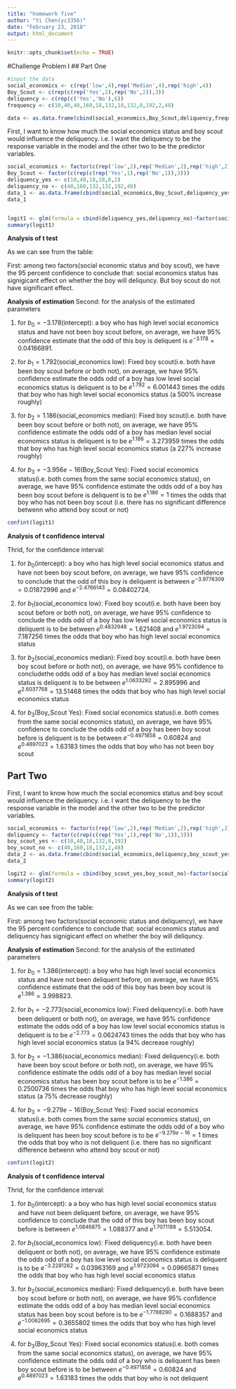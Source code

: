 ```yaml
---
title: "homework five"
author: "Yi Chen(yc3356)"
date: "February 23, 2018"
output: html_document
---
```


```r
knitr::opts_chunk$set(echo = TRUE)
```

#Challenge Problem I
## Part One

```r
#input the data
social_economics <- c(rep('low',4),rep('Median',4),rep('high',4))
Boy_Scout <- c(rep(c(rep('Yes',2),rep('No',2)),3))
deliquency <- c(rep(c('Yes','No'),6))
frequency <- c(10,40,40,160,18,132,18,132,8,192,2,48)

data <- as.data.frame(cbind(social_economics,Boy_Scout,deliquency,frequency))
```

First, I want to know how much the social economics status and boy scout would influence the deliquency. i.e. I want the deliquency to be the response variable in the model and the other two to be the predictor variables.
```r
social_economics <- factor(c(rep('low',2),rep('Median',2),rep('high',2)))
Boy_Scout <- factor(c(rep(c(rep('Yes',1),rep('No',1)),3)))
deliquency_yes <- c(10,40,18,18,8,2)
deliquency_no <- c(40,160,132,132,192,48)
data_1 <- as.data.frame(cbind(social_economics,Boy_Scout,deliquency_yes,deliquency_no))
data_1


```
```r

```



```r
logit1 <- glm(formula = cbind(deliquency_yes,deliquency_no)~factor(social_economics)+factor(Boy_Scout),family = binomial)
summary(logit1)
```

**Analysis of t test**

As we can see from the table:

First: among two factors(social economic status and boy scout), we have the 95 percent confidence to conclude that: social economics status has signigicant effect on whether the boy will deliquncy. But boy scout do not have significant effect. 

**Analysis of estimation**
Second: for the analysis of the estimated parameters

1. for $b_0=-3.178$(intercept): a boy who has high level social economics status and have not been boy scout before, on average, we have 95% confidence estimate that the odd of this boy is deliquent is $e^{-3.178}=0.04166891$.

2. for $b_1=1.792$(social_economics low): Fixed boy scout(i.e. both have been boy scout before or both not), on average, we have 95% confidence estimate the odds odd of a boy has low level social economics status is deliquent is to be $e^{1.792}=6.001443$ times the odds that  boy who has high level social economics status (a 500% increase roughly)

3. for $b_2=1.186$(social_economics median): Fixed boy scout(i.e. both have been boy scout before or both not), on average, we have 95% confidence estimate the odds odd of a boy has median level social economics status  is deliquent is to be $e^{1.186}=3.273959$ times the odds that boy who has high level social economics status (a 227% increase roughly)

4. for $b_3=-3.956e-16$(Boy_Scout Yes): Fixed social economics status(i.e. both comes from the same social economics status), on average, we have 95% confidence estimate the odds odd of a boy has been boy scout before is deliquent is to be $e^{1.186}=1$ times the odds that boy who has not been boy scout (i.e. there has no significant difference betwenn who attend boy scout or not)

```r
confint(logit1)
```

**Analysis of t confidence interval**

Thrid, for the confidence interval:

1. for $b_0$(intercept): a boy who has high level social economics status and have not been boy scout before, on average, we have 95% confidence to conclude that the odd of this boy is deliquent is between $e^{-3.9776309}=0.01872996$ and $e^{-2.4766143}=0.08402724$.

2. for $b_1$(social_economics low): Fixed boy scout(i.e. both have been boy scout before or both not), on average, we have 95% confidence to conclude the odds odd of a boy has low level social economics status is deliquent is to be between $e^{0.4832948}=1.621408$ and $e^{1.9723094}=7.187256$ times the odds that  boy who has high level social economics status

3. for $b_2$(social_economics median): Fixed boy scout(i.e. both have been boy scout before or both not), on average, we have 95% confidence to concludethe odds odd of a boy has median level social economics status  is deliquent is to be between $e^{1.0633292}=2.895996$ and $e^{2.6037768}=13.51468$ times the odds that boy who has high level social economics status

4. for $b_3$(Boy_Scout Yes): Fixed social economics status(i.e. both comes from the same social economics status), on average, we have 95% confidence to conclude the odds odd of a boy has been boy scout before is deliquent is to be between $e^{-0.4971858}=0.60824$ and $e^{0.4897023}=1.63183$ times the odds that boy who has not been boy scout

## Part Two
First, I want to know how much the social economics status and boy scout would influence the deliquency. i.e. I want the deliquency to be the response variable in the model and the other two to be the predictor variables.
```r
social_economics <- factor(c(rep('low',2),rep('Median',2),rep('high',2)))
deliquency <- factor(c(rep(c(rep('Yes',1),rep('No',1)),3)))
boy_scout_yes <- c(10,40,18,132,8,192)
boy_scout_no <- c(40,160,18,132,2,48)
data_2 <- as.data.frame(cbind(social_economics,deliquency,boy_scout_yes,boy_scout_no))
data_2
```

```r
logit2 <- glm(formula = cbind(boy_scout_yes,boy_scout_no)~factor(social_economics)+factor(deliquency),family = binomial)
summary(logit2)
```

**Analysis of t test**

As we can see from the table:

First: among two factors(social economic status and deliquency), we have the 95 percent confidence to conclude that: social economics status and deliquency has signigicant effect on whether the boy will deliquncy.

**Analysis of estimation**
Second: for the analysis of the estimated parameters

1. for $b_0=1.386$(intercept): a boy who has high level social economics status and have not been deliquent before, on average, we have 95% confidence estimate that the odd of this boy has been boy scout is $e^{1.386}=3.998823$.

2. for $b_1=-2.773$(social_economics low): Fixed deliquency(i.e. both have been deliquent or both not), on average, we have 95% confidence estimate the odds odd of a boy has low level social economics status is deliquent is to be $e^{-2.773}=0.0624743$ times the odds that  boy who has high level social economics status (a 94% decrease roughly)

3. for $b_2=-1.386$(social_economics median): Fixed deliquency(i.e. both have been boy scout before or both not), on average, we have 95% confidence estimate the odds odd of a boy has median level social economics status has been boy scout before is to be $e^{-1.386}=0.2500736$ times the odds that boy who has high level social economics status (a 75% decrease roughly)

4. for $b_3=-9.279e-16$(Boy_Scout Yes): Fixed social economics status(i.e. both comes from the same social economics status), on average, we have 95% confidence estimate the odds odd of a boy who is deliquent has been boy scout before is to be $e^{-9.279e-16}=1$ times the odds that boy who is not deliquent (i.e. there has no significant difference betwenn who attend boy scout or not)

```r
confint(logit2)
```

**Analysis of t confidence interval**

Thrid, for the confidence interval:

1. for $b_0$(intercept): a a boy who has high level social economics status and have not been deliquent before, on average, we have 95% confidence to conclude that the odd of this boy has been boy scout before is between $e^{1.0846875}=1.088377$ and $e^{1.7071188}=5.513054$.

2. for $b_1$(social_economics low): Fixed deliquency(i.e. both have been deliquent or both not), on average, we have 95% confidence estimate the odds odd of a boy has low level social economics status is deliquent is to be $e^{-3.2281262}=0.03963169$ and $e^{1.9723094}=0.09665871$ times the odds that  boy who has high level social economics status

3. for $b_2$(social_economics median):  Fixed deliquency(i.e. both have been boy scout before or both not), on average, we have 95% confidence estimate the odds odd of a boy has median level social economics status has been boy scout before is to be $e^{-1.7788290}=0.1688357$ and $e^{-1.0062695}=0.3655802$ times the odds that boy who has high level social economics status

4. for $b_3$(Boy_Scout Yes): Fixed social economics status(i.e. both comes from the same social economics status), on average, we have 95% confidence estimate the odds odd of a boy who is deliquent has been boy scout before is to be between $e^{-0.4971858}=0.60824$ and $e^{0.4897023}=1.63183$ times the odds that boy who is not deliquent



